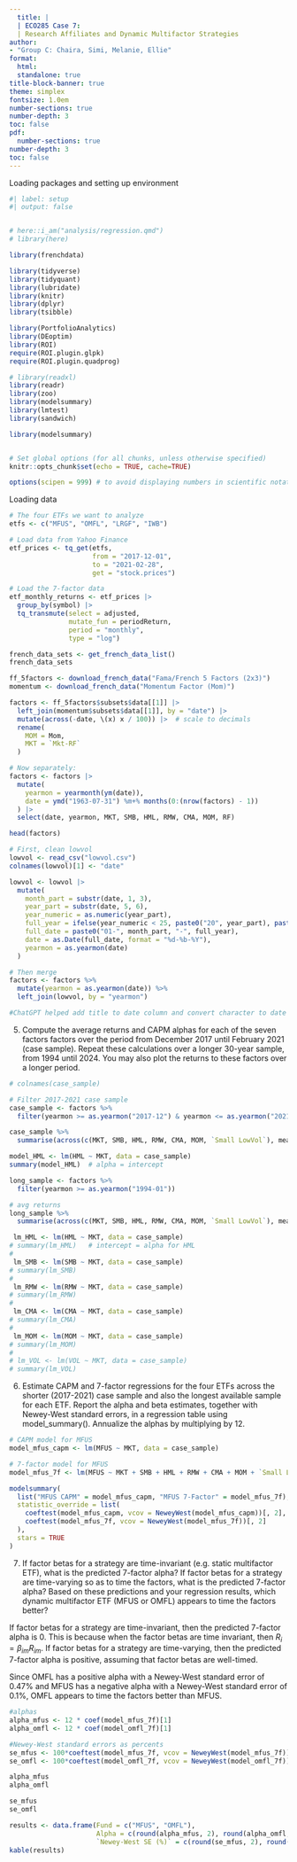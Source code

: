 ```yaml
---
  title: |
  | ECO285 Case 7: 
  | Research Affiliates and Dynamic Multifactor Strategies
author:
- "Group C: Chaira, Simi, Melanie, Ellie"
format:
  html: 
  standalone: true
title-block-banner: true
theme: simplex
fontsize: 1.0em
number-sections: true
number-depth: 3
toc: false
pdf:
  number-sections: true
number-depth: 3
toc: false
---
```


Loading packages and setting up environment

```r
#| label: setup
#| output: false


# here::i_am("analysis/regression.qmd")
# library(here)

library(frenchdata)

library(tidyverse)
library(tidyquant)
library(lubridate)
library(knitr)
library(dplyr)
library(tsibble)

library(PortfolioAnalytics)
library(DEoptim)
library(ROI)
require(ROI.plugin.glpk)
require(ROI.plugin.quadprog)

# library(readxl)
library(readr)
library(zoo)
library(modelsummary)
library(lmtest)
library(sandwich)

library(modelsummary)


# Set global options (for all chunks, unless otherwise specified)
knitr::opts_chunk$set(echo = TRUE, cache=TRUE)

options(scipen = 999) # to avoid displaying numbers in scientific notation
```


Loading data

```r
# The four ETFs we want to analyze
etfs <- c("MFUS", "OMFL", "LRGF", "IWB")

# Load data from Yahoo Finance
etf_prices <- tq_get(etfs, 
                     from = "2017-12-01", 
                     to = "2021-02-28", 
                     get = "stock.prices")

# Load the 7-factor data
etf_monthly_returns <- etf_prices |>
  group_by(symbol) |>
  tq_transmute(select = adjusted,
               mutate_fun = periodReturn,
               period = "monthly",
               type = "log")
```

```r
french_data_sets <- get_french_data_list()
french_data_sets
```


```r
ff_5factors <- download_french_data("Fama/French 5 Factors (2x3)") 
momentum <- download_french_data("Momentum Factor (Mom)")

factors <- ff_5factors$subsets$data[[1]] |>
  left_join(momentum$subsets$data[[1]], by = "date") |>
  mutate(across(-date, \(x) x / 100)) |>  # scale to decimals
  rename(
    MOM = Mom,       
    MKT = `Mkt-RF`
  )

# Now separately:
factors <- factors |>
  mutate(
    yearmon = yearmonth(ym(date)),
    date = ymd("1963-07-31") %m+% months(0:(nrow(factors) - 1))
  ) |>
  select(date, yearmon, MKT, SMB, HML, RMW, CMA, MOM, RF)

head(factors)
```



```r
# First, clean lowvol 
lowvol <- read_csv("lowvol.csv")
colnames(lowvol)[1] <- "date"

lowvol <- lowvol |>
  mutate(
    month_part = substr(date, 1, 3),
    year_part = substr(date, 5, 6),
    year_numeric = as.numeric(year_part),
    full_year = ifelse(year_numeric < 25, paste0("20", year_part), paste0("19", year_part)),
    full_date = paste0("01-", month_part, "-", full_year),
    date = as.Date(full_date, format = "%d-%b-%Y"),
    yearmon = as.yearmon(date)    
  )

# Then merge
factors <- factors %>%
  mutate(yearmon = as.yearmon(date)) %>%
  left_join(lowvol, by = "yearmon")

#ChatGPT helped add title to date column and convert character to date
```

5. Compute the average returns and CAPM alphas for each of the seven factors factors over the period from December 2017 until February 2021 (case sample). Repeat these calculations over a longer 30-year sample, from 1994 until 2024. You may also plot the returns to these factors over a longer period.

```r
# colnames(case_sample)
```


```r
# Filter 2017-2021 case sample
case_sample <- factors %>%
  filter(yearmon >= as.yearmon("2017-12") & yearmon <= as.yearmon("2021-02"))

case_sample %>%
  summarise(across(c(MKT, SMB, HML, RMW, CMA, MOM, `Small LowVol`), mean, na.rm = TRUE))

model_HML <- lm(HML ~ MKT, data = case_sample)
summary(model_HML)  # alpha = intercept

long_sample <- factors %>%
  filter(yearmon >= as.yearmon("1994-01"))

# avg returns
long_sample %>%
  summarise(across(c(MKT, SMB, HML, RMW, CMA, MOM, `Small LowVol`), mean, na.rm = TRUE))

```

```r
 lm_HML <- lm(HML ~ MKT, data = case_sample)
# summary(lm_HML)   # intercept = alpha for HML
# 
 lm_SMB <- lm(SMB ~ MKT, data = case_sample)
# summary(lm_SMB)
# 
 lm_RMW <- lm(RMW ~ MKT, data = case_sample)
# summary(lm_RMW)
# 
 lm_CMA <- lm(CMA ~ MKT, data = case_sample)
# summary(lm_CMA)
# 
 lm_MOM <- lm(MOM ~ MKT, data = case_sample)
# summary(lm_MOM)
# 
# lm_VOL <- lm(VOL ~ MKT, data = case_sample)
# summary(lm_VOL)
```


6. Estimate CAPM and 7-factor regressions for the four ETFs across the shorter (2017-2021) case sample and also the longest available sample for each ETF. Report the alpha and beta estimates, together with Newey-West standard errors, in a regression table using model_summary(). Annualize the alphas by multiplying by 12.

```r
# CAPM model for MFUS
model_mfus_capm <- lm(MFUS ~ MKT, data = case_sample)

# 7-factor model for MFUS
model_mfus_7f <- lm(MFUS ~ MKT + SMB + HML + RMW + CMA + MOM + `Small LowVol`, data = case_sample)

modelsummary(
  list("MFUS CAPM" = model_mfus_capm, "MFUS 7-Factor" = model_mfus_7f),
  statistic_override = list(
    coeftest(model_mfus_capm, vcov = NeweyWest(model_mfus_capm))[, 2],
    coeftest(model_mfus_7f, vcov = NeweyWest(model_mfus_7f))[, 2]
  ),
  stars = TRUE
)

```

7. If factor betas for a strategy are time-invariant (e.g. static multifactor ETF), what is the predicted 7-factor alpha? If factor betas for a strategy are time-varying so as to time the factors, what is the predicted 7-factor alpha? Based on these predictions and your regression results, which dynamic multifactor ETF (MFUS or OMFL) appears to time the factors better?

If factor betas for a strategy are time-invariant, then the predicted 7-factor alpha is 0. This is because when the factor betas are time invariant, then $R_i=\beta_{im}R_{im}$. If factor betas for a strategy are time-varying, then the predicted 7-factor alpha is positive, assuming that factor betas are well-timed. 

Since OMFL has a positive alpha with a Newey-West standard error of 0.47% and MFUS has a negative alpha with a Newey-West standard error of 0.1%, OMFL appears to time the factors better than MFUS.
```r
#alphas
alpha_mfus <- 12 * coef(model_mfus_7f)[1]
alpha_omfl <- 12 * coef(model_omfl_7f)[1]

#Newey-West standard errors as percents
se_mfus <- 100*coeftest(model_mfus_7f, vcov = NeweyWest(model_mfus_7f))[1,2]
se_omfl <- 100*coeftest(model_omfl_7f, vcov = NeweyWest(model_omfl_7f))[1,2]

alpha_mfus
alpha_omfl

se_mfus
se_omfl

results <- data.frame(Fund = c("MFUS", "OMFL"), 
                      Alpha = c(round(alpha_mfus, 2), round(alpha_omfl, 2)),
                      `Newey-West SE (%)` = c(round(se_mfus, 2), round(se_omfl, 2)))
kable(results)

```


